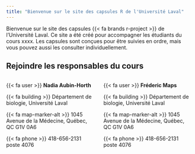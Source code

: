 ```yaml
---
title: "Bienvenue sur le site des capsules R de l'Université Laval"
---
```


Bienvenue sur le site des capsules {{< fa brands r-project >}} de l'Université Laval. Ce site a été créé pour accompagner les étudiants du cours xxxx. Les capsules sont conçues pour être suivies en ordre, mais vous pouvez aussi les consulter individuellement.

## Rejoindre les responsables du cours

:::: {.columns}

::: {.column width="50%"}

{{< fa user >}} **Nadia Aubin-Horth**

{{< fa building >}} Département de biologie, Université Laval

{{< fa map-marker-alt >}} 1045 Avenue de la Médecine, Québec, QC G1V 0A6

{{< fa phone >}} 418-656-2131 poste 4076

:::

::: {.column width="50%"}

{{< fa user >}} **Fréderic Maps**

{{< fa building >}} Département de biologie, Université Laval

{{< fa map-marker-alt >}} 1045 Avenue de la Médecine, Québec, QC G1V 0A6

{{< fa phone >}} 418-656-2131 poste 4076

:::

::::

